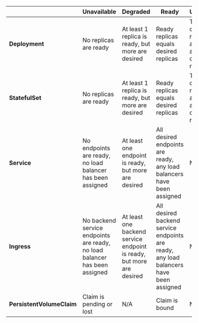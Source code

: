 | | Unavailable | Degraded | Ready | Updating |
|---|---|---|---|---|
| **Deployment** | No replicas are ready | At least 1 replica is ready, but more are desired | Ready replicas equals desired replicas | The deployed replicas are from a different revision |
| **StatefulSet** | No replicas are ready | At least 1 replica is ready, but more are desired | Ready replicas equals desired replicas | The deployed replicas are from a different revision |
| **Service** | No endpoints are ready, no load balancer has been assigned | At least one endpoint is ready, but more are desired | All desired endpoints are ready, any load balancers have been assigned | N/A |
| **Ingress** | No backend service endpoints are ready, no load balancer has been assigned | At least one backend service endpoint is ready, but more are desired | All desired backend service endpoints are ready, any load balancers have been assigned | N/A |
| **PersistentVolumeClaim** | Claim is pending or lost | N/A | Claim is bound | N/A |